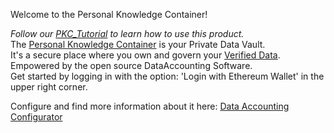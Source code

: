 Welcome to the Personal Knowledge Container! 

''Follow our [[PKC_Tutorial]] to learn how to use this product.''<br>

The [[Personal Knowledge Container]] is your Private Data Vault.<br>
It's a secure place where you own and govern your [[Verified Data]]. <br> 
Empowered by the open source DataAccounting Software.<br>

Get started by logging in with the option: 'Login with Ethereum Wallet' in the upper right corner.

Configure and find more information about it here: </i>[[Special:DataAccountingConfig|Data Accounting Configurator]]<i>